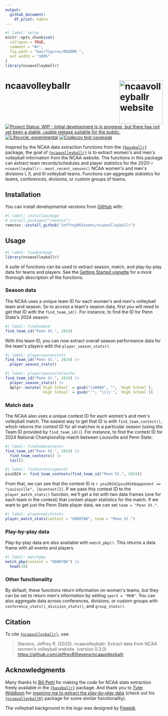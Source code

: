 ```yaml
---
output: 
  github_document:
    df_print: kable
---
```


<!-- README.md is generated from README.Rmd. Please edit that file -->

```r
#| label: setup
knitr::opts_chunk$set(
  collapse = TRUE,
  comment = "#>",
  fig.path = "man/figures/README-",
  out.width = "100%"
)
library(ncaavolleyballr)
```

# ncaavolleyballr <a href="https://jeffreyrstevens.github.io/ncaavolleyballr/"><img src="man/figures/logo.png" align="right" height="139" alt="ncaavolleyballr website" /></a>


<!-- badges: start -->
[![Project Status: WIP - Initial development is in progress, but there has not yet been a stable, usable release suitable for the public.](https://www.repostatus.org/badges/latest/wip.svg)](https://www.repostatus.org/#wip)
[![Lifecycle: experimental](https://img.shields.io/badge/lifecycle-experimental-orange.svg)](https://lifecycle.r-lib.org/articles/stages.html#experimental)
[![Codecov test coverage](https://codecov.io/gh/JeffreyRStevens/ncaavolleyballr/graph/badge.svg)](https://app.codecov.io/gh/JeffreyRStevens/ncaavolleyballr)
<!-- badges: end -->

Inspired by the NCAA data extraction functions from the [`{baseballr}`](https://billpetti.github.io/baseballr/) package, the goal of [`{ncaavolleyballr}`](https://jeffreyrstevens.github.io/ncaavolleyballr/) is to extract women\'s and men\'s volleyball information from the NCAA website. The functions in this package can extract team records/schedules and player statistics for the 2020-`r ncaavolleyballr:::most_recent_season()` NCAA women\'s and men\'s divisions I, II, and III volleyball teams. Functions can aggregate statistics for teams, conferences, divisions, or custom groups of teams.

## Installation

You can install developmental versions from [GitHub](https://github.com/) with:

```r
#| label: installpackage
# install.packages("remotes")
remotes::install_github("JeffreyRStevens/ncaavolleyballr")
```

## Usage

```r
#| label: loadpackage
library(ncaavolleyballr)
```

A suite of functions can be used to extract season, match, and play-by-play data for teams and players. See the [Getting Started vignette](https://jeffreyrstevens.github.io/ncaavolleyballr/articles/ncaavolleyballr.html) for a more thorough description of the functions.


### Season data

The NCAA uses a unique team ID for each women\'s and men\'s volleyball team and season. So to access a team\'s season data, first you will need to get that ID with the `find_team_id()`. For instance, to find the ID for Penn State\'s 2024 season:

```r
#| label: findteamid
find_team_id("Penn St.", 2024)
```

With this team ID, you can now extract overall season performance data for the team\'s players with the `player_season_stats()`. 

```r
#| label: playerseasonstats
find_team_id("Penn St.", 2024) |> 
  player_season_stats()
```

```r
#| label: playerseasonstatsecho
find_team_id("Penn St.", 2024) |> 
  player_season_stats() |> 
  dplyr::mutate(`High School` = gsub("\u00A0", "", `High School`),
                `High School` = gsub("'", "\\\\'", `High School`))
```


### Match data

The NCAA also uses a unique contest ID for each women\'s and men\'s volleyball match. The easiest way to get that ID is with `find_team_contest()`, which returns the contest ID for all matches in a particular season (using the Team ID provided by `find_team_id()`). For instance, to find the contest ID for 2024 National Championship match between Louisville and Penn State:

```r
#| label: findteamcontests
find_team_id("Penn St.", 2024) |> 
  find_team_contests() |> 
  tail()
```

```r
#| label: findcontestspennst
psu2024 <- find_team_contests(find_team_id("Penn St.", 2024))
```


From that, we can see that the contest ID is `r psu2024[psu2024$opponent == "Louisville", ]$contest[2]`. If we pass this contest ID to the `player_match_stats()` function, we\'ll get a list with two data frames (one for each team in the contest) that contain player statistics for the match. If we want to get just the Penn State player data, we can set `team = "Penn St."`.

```r
#| label: playermatchstats
player_match_stats(contest = "6080706", team = "Penn St.")
```

### Play-by-play data

Play-by-play data are also available with `match_pbp()`. This returns a data frame with all events and players.

```r
#| label: matchpbp
match_pbp(contest = "6080706") |> 
  head(10)
```

### Other functionality

By default, these functions return information on women\'s teams, but they can be set to return men\'s information by setting `sport = "MVB"`. You can also aggregate data across conferences, divisions, or custom groups with `conference_stats()`, `division_stats()`, and `group_stats()`.


## Citation

To cite [`{ncaavolleyballr}`](https://jeffreyrstevens.github.io/ncaavolleyballr/), use:

> Stevens, Jeffrey R. (2025). ncaavolleyballr: Extract data from NCAA women\'s volleyball website.
> (version 0.3.0)
> <https://github.com/JeffreyRStevens/ncaavolleyballr>


## Acknowledgments

Many thanks to [Bill Petti](https://github.com/BillPetti) for making the code for NCAA stats extraction freely available in the [`{baseballr}`](https://billpetti.github.io/baseballr/) package. And thank you to [Tyler Widdison](https://github.com/widbuntu) for [inspiring me to extract the play-by-play data](https://github.com/JeffreyRStevens/ncaavolleyballr/issues/1) (check out his [`{ncaavolleyballR}`](https://github.com/tyler-widdison/ncaavolleyballR) package for some similar functionality).

The volleyball background in the logo was designed by [Freepik](https://www.freepik.com/free-vector/volleyball-grey-gradient_59539214.htm).
